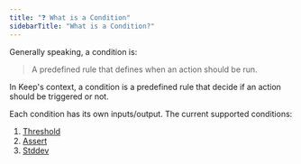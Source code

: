 ```yaml
---
title: "❓ What is a Condition"
sidebarTitle: "What is a Condition?"
---
```


Generally speaking, a condition is:

> A predefined rule that defines when an action should be run.

In Keep's context, a condition is a predefined rule that decide if an action should be triggered or not.

Each condition has its own inputs/output.
The current supported conditions:

1. [Threshold](/workflows/conditions/threshold)
2. [Assert](/workflows/conditions/assert)
3. [Stddev](/workflows/conditions/stddev)
